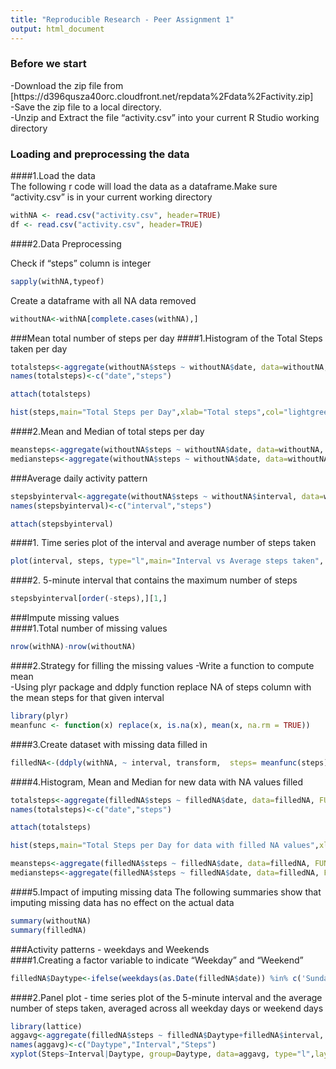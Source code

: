 ```yaml
---
title: "Reproducible Research - Peer Assignment 1"
output: html_document
---  
```


### Before we start



-Download the zip file from [https://d396qusza40orc.cloudfront.net/repdata%2Fdata%2Factivity.zip]  
-Save the zip file to a local directory.  
-Unzip and Extract the file "activity.csv" into your current  R Studio working directory     

  
### Loading and preprocessing the data    
####1.Load the data  
The following r code will load the data as a dataframe.Make sure "activity.csv" is in your current working directory



```r
withNA <- read.csv("activity.csv", header=TRUE)
df <- read.csv("activity.csv", header=TRUE)

```    
####2.Data Preprocessing  

Check if "steps" column is integer 
```r

sapply(withNA,typeof)

```    
Create a dataframe with all NA data removed  
```r

withoutNA<-withNA[complete.cases(withNA),]

```    
  
###Mean total number of steps per day
####1.Histogram of the Total Steps taken per day
```r
totalsteps<-aggregate(withoutNA$steps ~ withoutNA$date, data=withoutNA, FUN=sum)
names(totalsteps)<-c("date","steps")
```

```r
attach(totalsteps)
```

```r
hist(steps,main="Total Steps per Day",xlab="Total steps",col="lightgreen")
```
    
####2.Mean and Median of total steps per day
```r
meansteps<-aggregate(withoutNA$steps ~ withoutNA$date, data=withoutNA, FUN=mean)
mediansteps<-aggregate(withoutNA$steps ~ withoutNA$date, data=withoutNA, FUN=median)
```


###Average daily activity pattern
```r
stepsbyinterval<-aggregate(withoutNA$steps ~ withoutNA$interval, data=withoutNA, FUN=mean)
names(stepsbyinterval)<-c("interval","steps")
```

```r
attach(stepsbyinterval)
```
####1. Time series plot of the interval and average number of steps taken

```r
plot(interval, steps, type="l",main="Interval vs Average steps taken", xlab= "Interval", ylab= "Average steps", col="blue" , lwd=2)
```  
    
####2. 5-minute interval that contains the maximum number of steps

```r
stepsbyinterval[order(-steps),][1,]
```
     
###Impute missing values  
####1.Total number of missing values
```{r=TRUE}
nrow(withNA)-nrow(withoutNA)
```

  
####2.Strategy for filling the missing values
-Write a function to compute mean  
-Using plyr package and ddply function replace NA of steps column with the mean steps for that given interval
  
```r
library(plyr)
meanfunc <- function(x) replace(x, is.na(x), mean(x, na.rm = TRUE))
```

####3.Create dataset with missing data filled in
```r
filledNA<-(ddply(withNA, ~ interval, transform,  steps= meanfunc(steps)))
```

####4.Histogram, Mean and Median for new data with NA values filled  
```r
totalsteps<-aggregate(filledNA$steps ~ filledNA$date, data=filledNA, FUN=sum)
names(totalsteps)<-c("date","steps")
```

```r
attach(totalsteps)
```

```r
hist(steps,main="Total Steps per Day for data with filled NA values",xlab="Total steps",col="lightblue")
```

```r
meansteps<-aggregate(filledNA$steps ~ filledNA$date, data=filledNA, FUN=mean)
mediansteps<-aggregate(filledNA$steps ~ filledNA$date, data=filledNA, FUN=median)
```

####5.Impact of imputing missing data
The following summaries show that imputing missing data has no effect on the actual data

```r

summary(withoutNA)
summary(filledNA)

```

###Activity patterns - weekdays and Weekends  
####1.Creating a factor variable to indicate "Weekday" and "Weekend"

```r

filledNA$Daytype<-ifelse(weekdays(as.Date(filledNA$date)) %in% c('Sunday','Saturday'), 'Weekend', 'Weekday')
```
     
####2.Panel plot - time series plot of the 5-minute interval and the average number of steps taken, averaged across all weekday days or weekend days

```r

library(lattice)
aggavg<-aggregate(filledNA$steps ~ filledNA$Daytype+filledNA$interval, data=filledNA, FUN=mean)
names(aggavg)<-c("Daytype","Interval","Steps")
xyplot(Steps~Interval|Daytype, group=Daytype, data=aggavg, type="l",layout=c(1,2))

```



